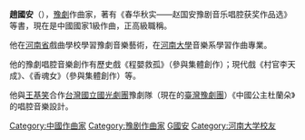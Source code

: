 {{for|元朝将领赵国安|赵国安 (元朝)}}
'''趙國安'''（{{bd|1947年|2月|catIdx=Z趙國安}}），[[豫劇|豫劇]]作曲家，著有《春华秋实——赵国安豫剧音乐唱腔获奖作品选》等書，現在是中國國家1級作曲，正高級職稱。

他在[[河南省|河南省]]戲曲學校學習豫劇音樂藝術，在[[河南大學|河南大學]]音樂系學習作曲專業。

他的豫劇唱腔音樂創作有歷史戲《程嬰救孤》（參與集體創作）；現代戲《村官李天成》、《香魂女》（參與集體創作）等。

他與[[王基笑|王基笑]]合作[[台灣|台灣]][[國立國光劇團|國立國光劇團]]豫劇隊（現在的[[臺灣豫劇團|臺灣豫劇團]]）《中國公主杜蘭朵》的唱腔音樂設計。

{{豫剧名角}}
{{DEFAULTSORT:Z趙國安}}
[[Category:中國作曲家|Category:中國作曲家]]
[[Category:豫剧作曲家|Category:豫剧作曲家]]
[[Category:赵姓|G國安]]
[[Category:河南大学校友|Category:河南大学校友]]